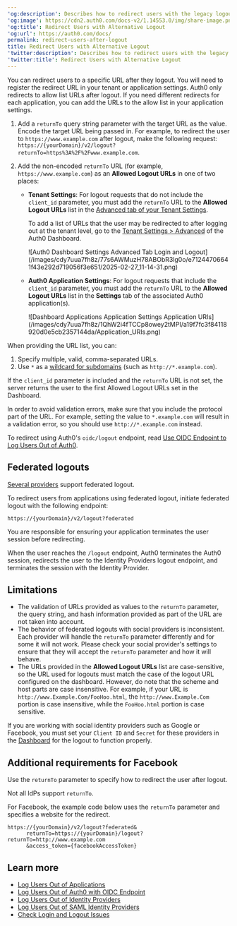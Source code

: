 ---
'og:description': Describes how to redirect users with the legacy logout endpoint.
'og:image': https://cdn2.auth0.com/docs-v2/1.14553.0/img/share-image.png
'og:title': Redirect Users with Alternative Logout
'og:url': https://auth0.com/docs/
permalink: redirect-users-after-logout
title: Redirect Users with Alternative Logout
'twitter:description': Describes how to redirect users with the legacy logout endpoint.
'twitter:title': Redirect Users with Alternative Logout
---
You can redirect users to a specific URL after they logout. You will need to register the redirect URL in your tenant or application settings. Auth0 only redirects to allow list URLs after logout. If you need different redirects for each application, you can add the URLs to the allow list in your application settings.

1. Add a `returnTo` query string parameter with the target URL as the value. Encode the target URL being passed in. For example, to redirect the user to `https://www.example.com` after logout, make the following request:
   `https://{yourDomain}/v2/logout?returnTo=https%3A%2F%2Fwww.example.com`.
2. Add the non-encoded `returnTo` URL (for example, `https://www.example.com`) as an **Allowed Logout URLs** in one of two places:

   * **Tenant Settings**: For logout requests that do not include the `client_id` parameter, you must add the `returnTo` URL to the **Allowed Logout URLs** list in the [Advanced tab of your Tenant Settings](https://manage.auth0.com/#/tenant/advanced).

     To add a list of URLs that the user may be redirected to after logging out at the tenant level, go to the [Tenant Settings > Advanced](https://manage.auth0.com/#/tenant/advanced) of the Auth0 Dashboard.

     <Frame>![Auth0 Dashboard Settings Advanced Tab Login and Logout](/images/cdy7uua7fh8z/77s6AWMuzH78ABObR3lg0o/e71244706641f43e292d719056f3e651/2025-02-27_11-14-31.png)</Frame>
   * **Auth0 Application Settings**: For logout requests that include the `client_id` parameter, you must add the `returnTo` URL to the **Allowed Logout URLs** list in the **Settings** tab of the associated Auth0 application(s).

     <Frame>![Dashboard Applications Application Settings Application URIs](/images/cdy7uua7fh8z/1QhW2i4fTCCp8owey2tMPI/a19f7fc3f84118920d0e5cb2357144da/Application_URIs.png)</Frame>

When providing the URL list, you can:

1. Specify multiple, valid, comma-separated URLs.
2. Use `*` as a [wildcard for subdomains](/docs/get-started/applications/wildcards-for-subdomains) (such as `http://*.example.com`).

If the `client_id` parameter is included and the `returnTo` URL is not set, the server returns the user to the first Allowed Logout URLs set in the Dashboard.

In order to avoid validation errors, make sure that you include the protocol part of the URL. For example, setting the value to `*.example.com` will result in a validation error, so you should use `http://*.example.com` instead.

<Callout icon="file-lines" color="#0EA5E9" iconType="regular">

To redirect using Auth0's `oidc/logout` endpoint, read [Use OIDC Endpoint to Log Users Out of Auth0](/docs/authenticate/login/logout/log-users-out-of-auth0).

</Callout>

## Federated logouts

[Several providers](/docs/authenticate/login/logout/log-users-out-of-idps#federated-logout-support) support federated logout.

To redirect users from applications using federated logout, initiate federated logout with the following endpoint:

`https://{yourDomain}/v2/logout?federated`

You are responsible for ensuring your application terminates the user session before redirecting.

When the user reaches the `/logout` endpoint, Auth0 terminates the Auth0 session, redirects the user to the <Tooltip tip="Identity Provider (IdP): Service that stores and manages digital identities." cta="View Glossary" href="/docs/glossary?term=Identity+Providers">Identity Providers</Tooltip> logout endpoint, and terminates the session with the Identity Provider.

## Limitations

* The validation of URLs provided as values to the `returnTo` parameter, the query string, and hash information provided as part of the URL are not taken into account.
* The behavior of federated logouts with social providers is inconsistent. Each provider will handle the `returnTo` parameter differently and for some it will not work. Please check your social provider's settings to ensure that they will accept the `returnTo` parameter and how it will behave.
* The URLs provided in the **Allowed Logout URLs** list are case-sensitive, so the URL used for logouts must match the case of the logout URL configured on the dashboard. However, do note that the scheme and host parts are case insensitive. For example, if your URL is `http://www.Example.Com/FooHoo.html`, the `http://www.Example.Com` portion is case insensitive, while the `FooHoo.html` portion is case sensitive.

If you are working with social identity providers such as Google or Facebook, you must set your `Client ID` and `Secret` for these providers in the [Dashboard](https://manage.auth0.com/#) for the logout to function properly.

## Additional requirements for Facebook

Use the `returnTo` parameter to specify how to redirect the user after logout.

Not all IdPs support `returnTo`.

For Facebook, the example code below uses the `returnTo` parameter and specifies a website for the redirect.

```http lines
https://{yourDomain}/v2/logout?federated&
      returnTo=https://{yourDomain}/logout?returnTo=http://www.example.com
      &access_token={facebookAccessToken}
```






## Learn more

* [Log Users Out of Applications](/docs/authenticate/login/logout/log-users-out-of-applications)
* [Log Users Out of Auth0 with OIDC Endpoint](/docs/authenticate/login/logout/log-users-out-of-auth0)
* [Log Users Out of Identity Providers](/docs/authenticate/login/logout/log-users-out-of-idps)
* [Log Users Out of SAML Identity Providers](/docs/authenticate/login/logout/log-users-out-of-saml-idps)
* [Check Login and Logout Issues](/docs/troubleshoot/authentication-issues/check-login-and-logout-issues)